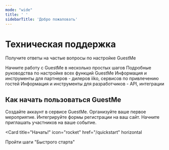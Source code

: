 ```yaml
---
mode: "wide"
title: ' '
sidebarTitle: 'Добро пожаловать'
---
```


<div className="text-center">
  <h1 className="text-3xl font-bold">Техническая поддержка</h1>
  </div>
<div className="text-center">
  <p>Получите ответы на частые вопросы по настройке GuestMe</p>
</div>

<Columns cols={2}>
  <Card title="Быстрый старт" icon="rocket" href="/quickstart/quickstart">
    Начните работу с GuestMe в несколько простых шагов
  </Card>
  <Card title="Инструкции" href="/features" icon="book">
    Подробные руководства по настройке всех функций GuestMe
  </Card>
  <Card title="Для партнеров iiko" href="/partners" icon="handshake">
    Информация и инструменты для партнеров - дилеров iiko, сервисов по привлечению гостей
  </Card>
  <Card title="Для разработчиков" href="/developers" icon="code">
    Информация и инструменты для разработчиков - API, интеграции
  </Card>
</Columns>

## Как начать пользоваться GuestMe

<Steps>
  <Step title="Регистрация">
    Создайте аккаунт в сервисе GuestMe.
  </Step>
  <Step title="Создание события">
    Организуйте ваше первое мероприятие.
  </Step>
  <Step title="Настройка виджетов">
    Интегрируйте формы регистрации на ваш сайт.
  </Step>
  <Step title="Приглашение гостей">
    Начните приглашать участников на ваше событие.
  </Step>
</Steps>

<Card
  title="Начать!"
  icon="rocket"
  href="/quickstart"
  horizontal
>
  Пройти шаги "Быстрого старта"
</Card>
